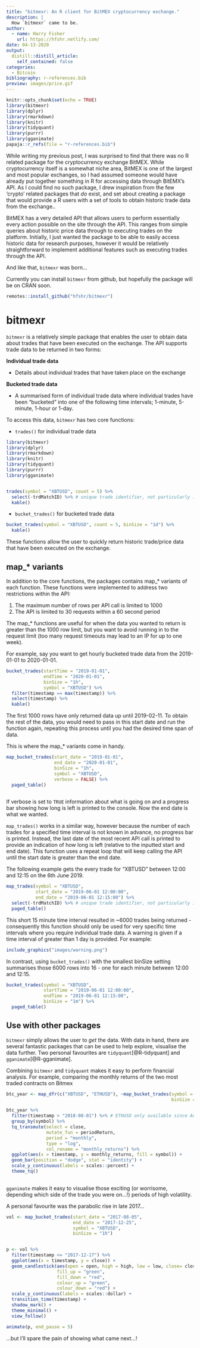 ```yaml
---
title: "bitmexr: An R client for BitMEX cryptocurrency exchange."
description: |
  How `bitmexr` came to be.
author:
  - name: Harry Fisher
    url: https://hfshr.netlify.com/
date: 04-13-2020
output:
  distill::distill_article:
    self_contained: false
categories:
  - Bitcoin
bibliography: r-references.bib  
preview: images/price.gif
---
```


```r
knitr::opts_chunk$set(echo = TRUE)
library(bitmexr)
library(dplyr)
library(rmarkdown)
library(knitr)
library(tidyquant)
library(purrr)
library(gganimate)
papaja::r_refs(file = "r-references.bib")
```

While writing my previous post, I was surprised to find that there was no R related package for the cryptocurrency exchange BitMEX. 
While cryptocurrency itself is a somewhat niche area, BitMEX is one of the largest and most popular exchanges, so I had assumed someone would have already put together something in R for accessing data through BitEMX's API. 
As I could find no such package, I drew inspiration from the few 'crypto' related packages that _do_ exist, and set about creating a package that would provide a R users with a set of tools to obtain historic trade data from the exchange..

BitMEX has a very detailed API that allows users to perform essentially every action possible on the site through the API. This ranges from simple queries about historic price data through to executing trades on the platform. 
Initially, I just wanted the package to be able to easily access historic data for research purposes, however it would be relatively straightforward to implement additional features such as executing trades through the API.

And like that, `bitmexr` was born...

Currently you can install `bitmexr` from github, but hopefully the package will be on CRAN soon.

```r

remotes::install_github("hfshr/bitmexr")

```


# bitmexr

`bitmexr` is a relatively simple package that enables the user to obtain data about trades that have been executed on the exchange. The API supports trade data to be returned in two forms:

**Individual trade data**

- Details about individual trades that have taken place on the exchange

**Bucketed trade data**

- A summarised form of individual trade data where individual trades have been "bucketed" into one of the following time intervals; 1-minute, 5-minute, 1-hour or 1-day.

To access this data, `bitmexr` has two core functions:

- `trades()` for individual trade data

```r
library(bitmexr)
library(dplyr)
library(rmarkdown)
library(knitr)
library(tidyquant)
library(purrr)
library(gganimate)


trades(symbol = "XBTUSD", count = 5) %>% 
  select(-trdMatchID) %>% # unique trade identifier, not particularly interesting
  kable()

```

- `bucket_trades()` for bucketed trade data

```r
bucket_trades(symbol = "XBTUSD", count = 5, binSize = "1d") %>% 
  kable()
```


These functions allow the user to quickly return historic trade/price data that have been executed on the exchange.

## map_* variants

In addition to the core functions, the packages contains map_* variants of each function. These functions were implemented to address two restrictions within the API:

1. The maximum number of rows per API call is limited to 1000
2. The API is limited to 30 requests within a 60 second period

The map_* functions are useful for when the data you wanted to return is greater than the 1000 row limit, but you want to avoid running in to the request limit (too many request timeouts may lead to an IP for up to one week).


For example, say you want to get hourly bucketed trade data from the 2019-01-01 to 2020-01-01.

```r
bucket_trades(startTime = "2019-01-01", 
              endTime = "2020-01-01", 
              binSize = "1h",
              symbol = "XBTUSD") %>% 
  filter(timestamp == max(timestamp)) %>% 
  select(timestamp) %>% 
  kable()

```

The first 1000 rows have only returned data up until  2019-02-11. To obtain the rest of the data, you would need to pass in this start date and run the function again, repeating this process until you had the desired time span of data.

This is where the map_* variants come in handy.

```r
map_bucket_trades(start_date = "2019-01-01", 
                  end_date = "2020-01-01", 
                  binSize = "1h",
                  symbol = "XBTUSD",
                  verbose = FALSE) %>% 
  paged_table()
  
```

If verbose is set to `TRUE` information about what is going on and a progress bar showing how long is left is printed to the console.
Now the end date is what we wanted.

`map_trades()` works in a similar way, however because the number of each trades for a specified time interval is not known in advance, no progress bar is printed. Instead, the last date of the most recent API call is printed to provide an indication of how long is left (relative to the inputted start and end date). This function uses a repeat loop that will keep calling the API until the start date is greater than the end date.

The following example gets the every trade for "XBTUSD" between 12:00 and 12:15 on the 6th June 2019.

```r
map_trades(symbol = "XBTUSD",
           start_date = "2019-06-01 12:00:00",
           end_date = "2019-06-01 12:15:00") %>% 
  select(-trdMatchID) %>% # unique trade identifier, not particularly interesting
  paged_table()


```

This short 15 minute time interval resulted in ~6000 trades being returned - consequently this function should only be used for very specific time intervals where you require individual trade data. 
A warning is given if a time interval of greater than 1 day is provided. For example:

```r
include_graphics("images/warning.png")
```

In contrast, using `bucket_trades()` with the smallest binSize setting summarises those 6000 rows into 16 - one for each minute between 12:00 and 12:15. 

```r
bucket_trades(symbol = "XBTUSD",
              startTime = "2019-06-01 12:00:00",
              endTime = "2019-06-01 12:15:00",
              binSize = "1m") %>% 
  paged_table()
```

## Use with other packages

`bitmexr` simply allows the user to _get_ the data. With data in hand, there are several fantastic packages that can be used to help explore, visualise the data further. Two personal favourites are `tidyquant`[@R-tidyquant] and `gganimate`[@R-gganimate].

Combining `bitmexr` and `tidyquant` makes it easy to perform financial analysis. For example, comparing the monthly returns of the two most traded contracts on Bitmex

```r
btc_year <- map_dfr(c("XBTUSD", "ETHUSD"), ~map_bucket_trades(symbol = .x,
                                                              binSize = "1d"))

btc_year %>% 
  filter(timestamp > "2018-08-01") %>% # ETHUSD only available since August 2018
  group_by(symbol) %>% 
  tq_transmute(select = close,
               mutate_fun = periodReturn,
               period = "monthly",
               type = "log",
               col_rename = "monthly_returns") %>% 
  ggplot(aes(x = timestamp, y = monthly_returns, fill = symbol)) +
  geom_bar(position = "dodge", stat = "identity") +
  scale_y_continuous(labels = scales::percent) +
  theme_tq()
  

```


`gganimate` makes it easy to visualise those exciting (or worrisome, depending which side of the trade you were on...!) periods of high volatility.

A personal favourite was the parabolic rise in late 2017...

```r


vol <- map_bucket_trades(start_date = "2017-08-05",
                         end_date = "2017-12-25",
                         symbol = "XBTUSD",
                         binSize = "1h")


p <- vol %>% 
  filter(timestamp <= "2017-12-17") %>% 
  ggplot(aes(x = timestamp, y = close)) +
  geom_candlestick(aes(open = open, high = high, low = low, close= close),
                   fill_up = "green",
                   fill_down = "red",
                   colour_up = "green",
                   colour_down = "red") +
  scale_y_continuous(labels = scales::dollar) +
  transition_time(timestamp) +
  shadow_mark() +
  theme_minimal() +
  view_follow()

animate(p, end_pause = 5)

```


...but I'll spare the pain of showing what came next...!